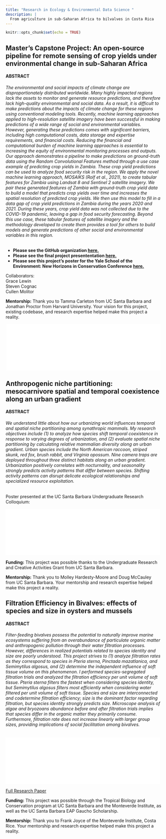 ```yaml
---
title: "Research in Ecology & Environmental Data Science "
description: |
  From agriculture in sub-Saharan Africa to bilvalves in Costa Rica
---
```


```r
knitr::opts_chunk$set(echo = TRUE)
```

## Master's Capstone Project: An open-source pipeline for remote sensing of crop yields under environmental change in sub-Saharan Africa

#### ABSTRACT

###### The environmental and social impacts of climate change are disproportionately distributed worldwide. Many highly impacted regions lack the assets to monitor and generate resource predictions, and therefore lack high-quality environmental and social data. As a result, it is difficult to make predictions about the impacts of climate change for these regions using conventional modeling tools. Recently, machine learning approaches applied to high-resolution satellite imagery have been successful in making predictions of a wide range of social and environmental variables. However, generating these predictions comes with significant barriers, including high computational costs, data storage and expertise requirements, and financial costs. Reducing the financial and computational burden of machine learning approaches is essential to increasing the equity of environmental monitoring processes and outputs. Our approach demonstrates a pipeline to make predictions on ground-truth data using the Random Convolutional Features method through a use case example of predicting crop yields in Zambia. These crop yield predictions can be used to analyze food security risk in the region. We apply the novel machine learning approach, MOSAIKS (Rolf et al., 2021), to create tabular features for Zambia using Landsat 8 and Sentinel 2 satellite imagery. We pair these generated features of Zambia with ground-truth crop yield data to build a model that predicts crop yields over time and increases the spatial resolution of predicted crop yields. We then use this model to fill in a data gap of crop yield predictions in Zambia during the years 2020 and 2021. During these years, crop yield data was not collected due to the COVID-19 pandemic, leaving a gap in food security forecasting. Beyond this use case, these tabular features of satellite imagery and the methodology developed to create them provides a tool for others to build models and generate predictions of other social and environmental variables in this region.

- **Please see the GitHub organization [here.](https://github.com/cropmosaiks)**\
- **Please see the final project presententation [here.](https://www.youtube.com/watch?v=iXdETegKbSs&t=4351s)**\
- **Please see this project's poster for the Yale School of the Environment: New Horizons in Conservation Conference\ [here.](https://julietcohen.github.io/posts/2022-03-03-newhorizonsinconservationconference2022/#how-does-this-remote-sensing-tool-increase-equity-in-the-field-of-environmental-data-science)**

Collaborators:\
Grace Lewin\
Steven Cognac\
Cullen Molitor\

**Mentorship:** Thank you to Tamma Carleton from UC Santa Barbara and Jonathan Proctor from Harvard University. Your vision for this project, existing codebase, and research expertise helped make this project a reality.

<center>

![](_posts/2022-03-03-newhorizonsinconservationconference2022/poster_video/New_Horizons_Poster_CropMOSAIKS_blog_post.pdf){width=99%}

</center>

## Anthropogenic niche partitioning: mesocarnivore spatial and temporal coexistence along an urban gradient

#### ABSTRACT

###### We understand little about how our urbanizing world influences temporal and spatial niche partitioning among synathropic mammals. My research objectives include (1) to analyze how species shift temporal coexistence in response to varying degrees of urbanization, and (2) evaluate spatial niche partitioning by calculating relative mammalian diversity along an urban gradient. Urban species include the North American raccoon, striped skunk, red fox, brush rabbit, and Virginia opossum. Nine camera traps are deployed throughout three distinct habitats along an urban gradient. Urbanization positively correlates with nocturnality, and seasonality strongly predicts activity patterns that differ between species. Shifting activity patterns can disrupt delicate ecological relationships and specialized resource exploitation.

Poster presented at the UC Santa Barbara Undergraduate Research Colloquium:

![](research/URCA_Poster_PDF.pdf){width=99%}

**Funding:** This project was possible thanks to the Undergraduate Research and Creative Activities Grant from UC Santa Barbara.

**Mentorship:** Thank you to Molley Hardesty-Moore and Doug McCauley from UC Santa Barbara. Your mentorship and research expertise helped make this project a reality.

## Filtration Efficiency in Bivalves: effects of species and size in oysters and mussels

#### ABSTRACT
###### Filter-feeding bivalves possess the potential to naturally improve marine ecosystems suffering from an overabundance of particulate organic matter and anthropogenic pollution through their water filtration processes. However, differences in realized potentials related to species identity and size are poorly understood. This project strives to (1) analyze filtration rates as they correspond to species in *Pteria sterna*, *Pinctada mazatlanica*, and *Semimytilus algosus*, and (2) determine the independent influence of soft tissue volume on this phenomenon. I performed species-segregated filtration trials and analyzed the filtration efficiency per unit volume of soft tissue. *Pteria sterna* filters the fastest when considering species identity, but *Semimytilus algosus* filters most efficiently when considering water filtered per unit volume of soft tissue. Species and size are interconnected and codetermine filtration efficiency; size is the dominant factor regarding filtration, but species identity strongly predicts size. Microscope analysis of algae and bryozoans abundance before and after filtration trials implies that species differ in the organic matter they primarily consume. Furthermore, filtration rate does not increase linearly with larger group sizes, providing implications of social facilitation among bivalves.

![](research/Juliet's_Final_Bivalve_Paper_pdf.pdf){width=99%}

[Full Research Paper](research/Juliets_Final_Bivalve_Paper_html_copy.html)

**Funding:** This project was possible through the Tropical Biology and Conservation program at UC Santa Barbara and the Monteverde Institute, as well as the UC Santa Barbara EAP Gaucho Scholarship.

**Mentorship:** Thank you to Frank Joyce of the Monteverde Institute, Costa Rice. Your mentorship and research expertise helped make this project a reality.